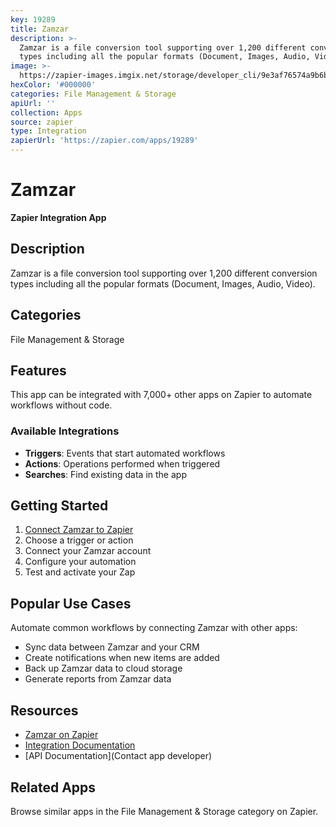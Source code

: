 ```yaml
---
key: 19289
title: Zamzar
description: >-
  Zamzar is a file conversion tool supporting over 1,200 different conversion
  types including all the popular formats (Document, Images, Audio, Video).
image: >-
  https://zapier-images.imgix.net/storage/developer_cli/9e3af76574a9b6b1fb0c37c8d985253f.png?auto=format%2Ccompress&ixlib=python-3.0.0&q=50
hexColor: '#000000'
categories: File Management & Storage
apiUrl: ''
collection: Apps
source: zapier
type: Integration
zapierUrl: 'https://zapier.com/apps/19289'
---
```

# Zamzar

**Zapier Integration App**

## Description

Zamzar is a file conversion tool supporting over 1,200 different conversion types including all the popular formats (Document, Images, Audio, Video).

## Categories

File Management & Storage

## Features

This app can be integrated with 7,000+ other apps on Zapier to automate workflows without code.

### Available Integrations

- **Triggers**: Events that start automated workflows
- **Actions**: Operations performed when triggered
- **Searches**: Find existing data in the app

## Getting Started

1. [Connect Zamzar to Zapier](https://zapier.com/apps/19289)
2. Choose a trigger or action
3. Connect your Zamzar account
4. Configure your automation
5. Test and activate your Zap

## Popular Use Cases

Automate common workflows by connecting Zamzar with other apps:

- Sync data between Zamzar and your CRM
- Create notifications when new items are added
- Back up Zamzar data to cloud storage
- Generate reports from Zamzar data

## Resources

- [Zamzar on Zapier](https://zapier.com/apps/19289)
- [Integration Documentation](https://zapier.com/apps/19289/integrations)
- [API Documentation](Contact app developer)

## Related Apps

Browse similar apps in the File Management & Storage category on Zapier.
